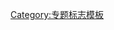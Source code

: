 {{WPBannerMeta
|PROJECT = 一级方程式
 |BANNER_NAME = Template:WikiProject Formula One
 |substcheck=<includeonly>{{subst:</includeonly><includeonly>substcheck}}</includeonly>
 |small={{{small|}}}
 |category={{{category|¬}}}
 |listas={{{listas|}}}
|IMAGE_LEFT = WPF1logo.png
 |IMAGE_LEFT_LARGE   = 100px

|QUALITY_SCALE       = extended
 |class={{{class|}}}
 |importance={{{importance|}}}

|ASSESSMENT_LINK     = 专题:一级方程式/条目评级
|COMMENTS            = yes
 |COMMENTS_CAT       = 
 |COMMENTS_FORCE     = yes

|MAIN_ARTICLE     = [[一級方程式賽車]]
|PORTAL           = 一级方程式
|PORTAL_IMG       = Motorsport current event.svg
}}
<noinclude>
{{documentation}}
[[Category:专题标志模板]]</noinclude>